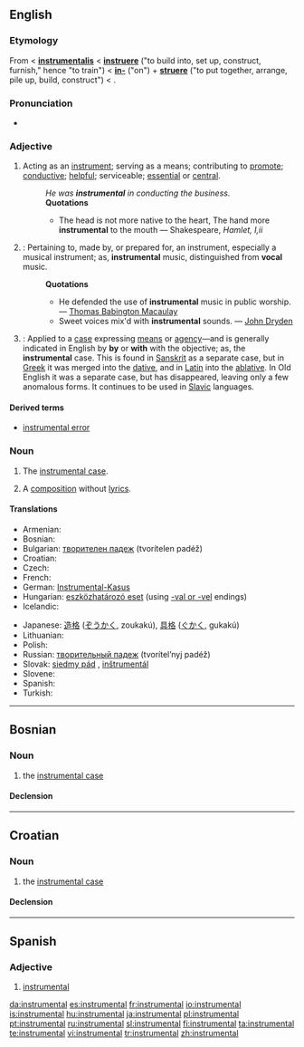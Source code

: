 {{wikipedia|dab=instrumental (disambiguation)}}
{{also|inštrumentál}}
==English==
{{wikipedia}}

===Etymology===
From {{etyl|enm}} < {{ML.}} '''[[instrumentalis]]''' < '''[[instruere]]''' ("to build into, set up, construct, furnish," hence "to train") < '''[[in-]]''' ("on") + '''[[struere]]''' ("to put together, arrange, pile up, build, construct") < {{proto|Indo-European|streu-|to spread, extend, stretch out}}.

===Pronunciation===
* {{audio|en-us-instrumental.ogg|Audio (US)}}

===Adjective===
{{en-adj}}

# Acting as an [[instrument]]; serving as a means; contributing to [[promote]]; [[conductive]]; [[helpful]]; serviceable; [[essential]] or [[central]].
#: ''He was '''instrumental''' in conducting the business.''
#: '''Quotations'''
#:* The head is not more native to the heart, The hand more '''instrumental''' to the mouth &mdash; Shakespeare, ''Hamlet, I,ii''
# {{Music}}: Pertaining to, made by, or prepared for, an instrument, especially a musical instrument; as, '''instrumental''' music, distinguished from '''vocal''' music.
#: '''Quotations'''
#:* He defended the use of '''instrumental''' music in public worship. &mdash; [[w:Thomas Babington Macaulay|Thomas Babington Macaulay]]
#:* Sweet voices mix'd with '''instrumental''' sounds. &mdash; [[w:John Dryden|John Dryden]]
# {{Grammar}}: Applied to a [[case]] expressing [[means]] or [[agency]]—and is generally indicated in English by '''by''' or '''with''' with the objective; as, the '''instrumental''' case. This is found in [[Sanskrit]] as a separate case, but in [[Greek]] it was merged into the [[dative]], and in [[Latin]] into the [[ablative]]. In Old English it was a separate case, but has disappeared, leaving only a few anomalous forms. It continues to be used in [[Slavic]] languages.

====Derived terms====
* [[instrumental error]] <!--those errors in instrumental measurements, etc., which arise, exclusively from want of mathematical accuracy in an instrument.-->

===Noun===
{{en-noun|s|-}}

# {{context|uncountable|grammar}} The [[instrumental case]].
# {{context|countable|music}} A [[composition]] without [[lyrics]].

====Translations====
{{trans-top|grammatical case}}
* Armenian: {{t|hy|գործիական|tr=gorçiakan|sc=Armn|xs=Armenian}}
* Bosnian: {{t-|bs|instrumental|m}}
* Bulgarian: [[творителен падеж]] (tvorítelen padéž) {{m}}
* Croatian: {{t-|hr|instrumental|m}}
* Czech: {{t-|cs|sedmý pád|m}}
* French: {{t+|fr|instrumental|m}}
* German: [[Instrumental-Kasus]] {{m}}
* Hungarian: [[eszközhatározó eset]] (using [[-vel|-val or -vel]] endings)
* Icelandic: {{t+|is|tækisfall|n}}
{{trans-mid}}
* Japanese: [[造格]] ([[ぞうかく]], zoukakú), [[具格]] ([[ぐかく]], gukakú)
* Lithuanian: {{t+|lt|įnagininkas|m|xs=Lithuanian}}
* Polish: {{t+|pl|narzędnik|m}}
* Russian: [[творительный падеж]] (tvorítel’nyj padéž) {{m}}
* Slovak: [[siedmy pád]] {{m}}, [[inštrumentál]] {{m}}
* Slovene: {{t+|sl|orodnik|m}}
* Spanish: {{t-|es|caso instrumental|m}}
* Turkish: {{t-|tr|enstrümental}}
{{trans-bottom}}

----

==Bosnian==

===Noun===
{{bs-noun|g=m|instrumentali}}

# the [[instrumental case]]

====Declension====
{{bs-decl-noun
|instrumental|instrumentali
|instrumentala|instrumentala
|instrumentalu|instrumentalima
|instrumental|instrumentale
|instrumentale|instrumentali
|instrumentalom|instrumentalima
|instrumentalu|instrumentalima
}}

----

==Croatian==

===Noun===
{{hr-noun|g=m|instrumentali}}

# the [[instrumental case]]

====Declension====
{{hr-decl-noun
|instrumental|instrumentali
|instrumentala|instrumentala
|instrumentalu|instrumentalima
|instrumental|instrumentale
|instrumentale|instrumentali
|instrumentalu|instrumentalima
|instrumentalom|instrumentalima
}}

----

==Spanish==

===Adjective===
{{es-adj|pl=instrumentales}}

# [[#English|instrumental]]

[[da:instrumental]]
[[es:instrumental]]
[[fr:instrumental]]
[[io:instrumental]]
[[is:instrumental]]
[[hu:instrumental]]
[[ja:instrumental]]
[[pl:instrumental]]
[[pt:instrumental]]
[[ru:instrumental]]
[[sl:instrumental]]
[[fi:instrumental]]
[[ta:instrumental]]
[[te:instrumental]]
[[vi:instrumental]]
[[tr:instrumental]]
[[zh:instrumental]]